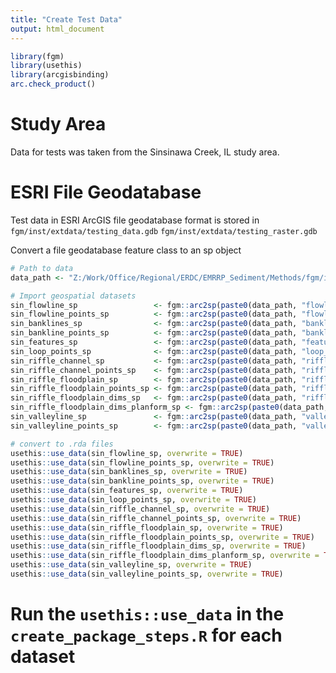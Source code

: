 ```yaml
---
title: "Create Test Data"
output: html_document
---
```


```r
library(fgm)
library(usethis)
library(arcgisbinding)
arc.check_product()
```

# Study Area
Data for tests was taken from the Sinsinawa Creek, IL study area. 

# ESRI File Geodatabase
Test data in ESRI ArcGIS file geodatabase format is stored in 
`fgm/inst/extdata/testing_data.gdb`
`fgm/inst/extdata/testing_raster.gdb`

Convert a file geodatabase feature class to an sp object
```r
# Path to data
data_path <- "Z:/Work/Office/Regional/ERDC/EMRRP_Sediment/Methods/fgm/inst/extdata/testing_data.gdb/"

# Import geospatial datasets
sin_flowline_sp                 <- fgm::arc2sp(paste0(data_path, "flowline"))
sin_flowline_points_sp          <- fgm::arc2sp(paste0(data_path, "flowline_points"))
sin_banklines_sp                <- fgm::arc2sp(paste0(data_path, "banklines"))
sin_bankline_points_sp          <- fgm::arc2sp(paste0(data_path, "bankline_points"))
sin_features_sp                 <- fgm::arc2sp(paste0(data_path, "features"))
sin_loop_points_sp              <- fgm::arc2sp(paste0(data_path, "loop_points"))
sin_riffle_channel_sp           <- fgm::arc2sp(paste0(data_path, "riffle_channel"))
sin_riffle_channel_points_sp    <- fgm::arc2sp(paste0(data_path, "riffle_channel_points"))
sin_riffle_floodplain_sp        <- fgm::arc2sp(paste0(data_path, "riffle_floodplain"))
sin_riffle_floodplain_points_sp <- fgm::arc2sp(paste0(data_path, "riffle_floodplain_points"))
sin_riffle_floodplain_dims_sp   <- fgm::arc2sp(paste0(data_path, "riffle_floodplain_dims"))
sin_riffle_floodplain_dims_planform_sp <- fgm::arc2sp(paste0(data_path, "riffle_floodplain_dims_planform"))
sin_valleyline_sp               <- fgm::arc2sp(paste0(data_path, "valleyline"))
sin_valleyline_points_sp        <- fgm::arc2sp(paste0(data_path, "valleyline_points"))
```

```r
# convert to .rda files
usethis::use_data(sin_flowline_sp, overwrite = TRUE)
usethis::use_data(sin_flowline_points_sp, overwrite = TRUE)
usethis::use_data(sin_banklines_sp, overwrite = TRUE)
usethis::use_data(sin_bankline_points_sp, overwrite = TRUE)
usethis::use_data(sin_features_sp, overwrite = TRUE)
usethis::use_data(sin_loop_points_sp, overwrite = TRUE)
usethis::use_data(sin_riffle_channel_sp, overwrite = TRUE)
usethis::use_data(sin_riffle_channel_points_sp, overwrite = TRUE)
usethis::use_data(sin_riffle_floodplain_sp, overwrite = TRUE)
usethis::use_data(sin_riffle_floodplain_points_sp, overwrite = TRUE)
usethis::use_data(sin_riffle_floodplain_dims_sp, overwrite = TRUE)
usethis::use_data(sin_riffle_floodplain_dims_planform_sp, overwrite = TRUE)
usethis::use_data(sin_valleyline_sp, overwrite = TRUE)
usethis::use_data(sin_valleyline_points_sp, overwrite = TRUE)
```

# Run the `usethis::use_data` in the `create_package_steps.R` for each dataset

